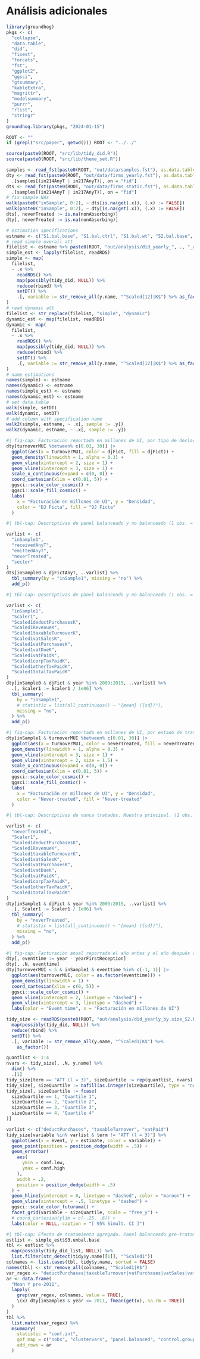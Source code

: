 # Análisis adicionales
```r
library(groundhog)
pkgs <- c(
  "collapse",
  "data.table",
  "did",
  "fixest",
  "forcats",
  "fst",
  "ggplot2",
  "ggsci",
  "gtsummary",
  "kableExtra",
  "magrittr",
  "modelsummary",
  "purrr",
  "rlist",
  "stringr"
)
groundhog.library(pkgs, "2024-01-15")

ROOT <- ""
if (grepl("src/paper", getwd())) ROOT <- "../../"

source(paste0(ROOT, "src/lib/tidy_did.R"))
source(paste0(ROOT, "src/lib/theme_set.R"))
```

```r
samples <- read_fst(paste0(ROOT, "out/data/samples.fst"), as.data.table = TRUE)
dty <- read_fst(paste0(ROOT, "out/data/firms_yearly.fst"), as.data.table = TRUE) %>%
  .[samples[(in214AnyT | in217AnyT)], on = "fid"]
dts <- read_fst(paste0(ROOT, "out/data/firms_static.fst"), as.data.table = TRUE) %>%
  .[samples[(in214AnyT | in217AnyT)], on = "fid"]
# fix sample NAs
walk(paste0("inSample", 0:2), ~ dts[is.na(get(.x)), (.x) := FALSE])
walk(paste0("inSample", 0:2), ~ dty[is.na(get(.x)), (.x) := FALSE])
dts[, neverTreated := is.na(nonAbsorbing)]
dty[, neverTreated := is.na(nonAbsorbing)]
```

```r
# estimation specifications
estname <- c("S1.bal.base", "S1.bal.ctrl", "S1.bal.wt", "S2.bal.base", "S3.unbal.base", "S3.unbal.wt")
# read simple overall att
filelist <- estname %>% paste0(ROOT, "out/analysis/did_yearly_", ., "_aggte.simple.RDS")
simple_est <- lapply(filelist, readRDS)
simple <- map(
  filelist,
  ~ .x %>%
    readRDS() %>%
    map(possibly(tidy_did, NULL)) %>%
    reduce(rbind) %>%
    setDT() %>%
    .[, variable := str_remove_all(y.name, "^Scaled[12]|K$") %>% as_factor()]
)
# read dynamic att
filelist <- str_replace(filelist, "simple", "dynamic")
dynamic_est <- map(filelist, readRDS)
dynamic <- map(
  filelist,
  ~ .x %>%
    readRDS() %>%
    map(possibly(tidy_did, NULL)) %>%
    reduce(rbind) %>%
    setDT() %>%
    .[, variable := str_remove_all(y.name, "^Scaled[12]|K$") %>% as_factor()]
)
# name estimations
names(simple) <- estname
names(dynamic) <- estname
names(simple_est) <- estname
names(dynamic_est) <- estname
# set data.table
walk(simple, setDT)
walk(dynamic, setDT)
# add column with specification name
walk2(simple, estname, ~ .x[, sample := .y])
walk2(dynamic, estname, ~ .x[, sample := .y])
```

```r
#| fig-cap: Facturación reportada en millones de UI, por tipo de declaración.
dty[turnoverMUI %between% c(0.01, 30)] |>
  ggplot(aes(x = turnoverMUI, color = djFict, fill = djFict)) +
  geom_density(linewidth = 1, alpha = 0.3) +
  geom_vline(xintercept = 2, size = 1) +
  geom_vline(xintercept = 3, size = 1) +
  scale_x_continuous(expand = c(0, 0)) +
  coord_cartesian(xlim = c(0.01, 5)) +
  ggsci::scale_color_cosmic() +
  ggsci::scale_fill_cosmic() +
  labs(
    x = "Facturación en millones de UI", y = "Densidad",
    color = "DJ Ficta", fill = "DJ Ficta"
  )
```

```r
#| tbl-cap: Descriptivas de panel balanceado y no balanceado (1 obs. = 1 firma).

varlist <- c(
  "inSample1",
  "receivedAnyT",
  "emittedAnyT",
  "neverTreated",
  "sector"
)
dts[inSample0 & djFictAnyT, ..varlist] %>%
  tbl_summary(by = "inSample1", missing = "no") %>%
  add_p()
```

```r
#| tbl-cap: Descriptivas de panel balanceado y no balanceado (1 obs. = 1 año-firma).

varlist <- c(
  "inSample1",
  "Scaler1",
  "Scaled1deductPurchasesK",
  "Scaled1RevenueK",
  "Scaled1taxableTurnoverK",
  "Scaled1vatSalesK",
  "Scaled1vatPurchasesK",
  "Scaled1vatDueK",
  "Scaled1vatPaidK",
  "Scaled1corpTaxPaidK",
  "Scaled1otherTaxPaidK",
  "Scaled1totalTaxPaidK"
)
dty[inSample0 & djFict & year %in% 2009:2015, ..varlist] %>%
  .[, Scaler1 := Scaler1 / 1e06] %>%
  tbl_summary(
    by = "inSample1",
    # statistic = list(all_continuous() ~ "{mean} ({sd})"),
    missing = "no",
  ) %>%
  add_p()
```

```r
#| fig-cap: Facturación reportada en millones de UI, por estado de tratamiento. Muestra principal.
dty[inSample1 & turnoverMUI %between% c(0.01, 30)] |>
  ggplot(aes(x = turnoverMUI, color = neverTreated, fill = neverTreated)) +
  geom_density(linewidth = 1, alpha = 0.3) +
  geom_vline(xintercept = 3, size = 1) +
  geom_vline(xintercept = 2, size = 1.5) +
  scale_x_continuous(expand = c(0, 0)) +
  coord_cartesian(xlim = c(0.01, 5)) +
  ggsci::scale_color_cosmic() +
  ggsci::scale_fill_cosmic() +
  labs(
    x = "Facturación en millones de UI", y = "Densidad",
    color = "Never-treated", fill = "Never-treated"
  )
```

```r
#| tbl-cap: Descriptivas de nunca tratados. Muestra principal. (1 obs. = 1 año-firma).

varlist <- c(
  "neverTreated",
  "Scaler1",
  "Scaled1deductPurchasesK",
  "Scaled1RevenueK",
  "Scaled1taxableTurnoverK",
  "Scaled1vatSalesK",
  "Scaled1vatPurchasesK",
  "Scaled1vatDueK",
  "Scaled1vatPaidK",
  "Scaled1corpTaxPaidK",
  "Scaled1otherTaxPaidK",
  "Scaled1totalTaxPaidK"
)
dty[inSample1 & djFict & year %in% 2009:2015, ..varlist] %>%
  .[, Scaler1 := Scaler1 / 1e06] %>%
  tbl_summary(
    by = "neverTreated",
    # statistic = list(all_continuous() ~ "{mean} ({sd})"),
    missing = "no",
  ) %>%
  add_p()
```

```r
#| fig-cap: Facturación anual reportada el año antes y el año después de recibir la primera factura electrónica. Muestra principal.
dty[, eventtime := year - yearFirstReception]
dty[, .N, eventtime]
dty[turnoverMUI < 5 & inSample1 & eventtime %in% c(-1, 1)] |>
  ggplot(aes(turnoverMUI, color = as.factor(eventtime))) +
  geom_density(linewidth = 1) +
  coord_cartesian(xlim = c(0, 5)) +
  ggsci::scale_color_cosmic() +
  geom_vline(xintercept = 2, linetype = "dashed") +
  geom_vline(xintercept = 3, linetype = "dashed") +
  labs(color = "Event time", x = "Facturación en millones de UI")
```

```r
tidy_size <- readRDS(paste0(ROOT, "out/analysis/did_yearly_by.size_S2.bal.base_aggte.dynamic.RDS")) %>%
  map(possibly(tidy_did, NULL)) %>%
  reduce(rbind) %>%
  setDT() %>%
  .[, variable := str_remove_all(y.name, "^Scaled1|K$") %>%
    as_factor()]

quantlist <- 1:4
nvars <- tidy_size[, .N, y.name] %>%
  dim() %>%
  .[1]
tidy_size[term == "ATT (l = 3)", sizeQuartile := rep(quantlist, nvars) %>% as_factor()]
tidy_size[, sizeQuartile := nafill(as.integer(sizeQuartile), type = "nocb")]
tidy_size[, sizeQuartile := fcase(
  sizeQuartile == 1, "Quartile 1",
  sizeQuartile == 2, "Quartile 2",
  sizeQuartile == 3, "Quartile 3",
  sizeQuartile == 4, "Quartile 4"
)]

varlist <- c("deductPurchases", "taxableTurnover", "vatPaid")
tidy_size[variable %in% varlist & term != "ATT (l = 3)"] %>%
  ggplot(aes(x = event, y = estimate, color = variable)) +
  geom_point(position = position_dodge(width = .5)) +
  geom_errorbar(
    aes(
      ymin = conf.low,
      ymax = conf.high
    ),
    width = .2, 
    position = position_dodge(width = .5)
  ) +
  geom_hline(yintercept = 0, linetype = "dashed", color = "maroon") +
  geom_vline(xintercept = -.5, linetype = "dashed") +
  ggsci::scale_color_futurama() +
  facet_grid(variable ~ sizeQuartile, scale = "free_y") +
  # coord_cartesian(ylim = c(-.25, .6)) +
  labs(color = NULL, caption = "[ 95% Simult. CI ]")
```


```r
#| tbl-cap: Efecto de tratamiento agregado. Panel balanceado pre-tratamiento, permitiendo salidas.
estlist <- simple_est$S3.unbal.base
tbl <- estlist %>%
  map(possibly(tidy_did_list, NULL)) %>%
  list.filter(str_detect(tidy$y.name[[1]], "^Scaled1"))
colnames <- list.cases(tbl, tidy$y.name, sorted = FALSE)
names(tbl) <- str_remove_all(colnames, "^Scaled1|K$")
var_regex <- "deductPurchases|taxableTurnover|vatPurchases|vatSales|vatPaid"
ar <- data.frame(
  "Mean Y pre-2011",
  lapply(
    grep(var_regex, colnames, value = TRUE),
    \(x) dty[inSample3 & year <= 2011, fmean(get(x), na.rm = TRUE)]
  )
)
tbl %>%
  list.match(var_regex) %>%
  msummary(
    statistic = "conf.int",
    gof_map = c("nobs", "clustervars", "panel.balanced", "control.group"),
    add_rows = ar
  )
```
